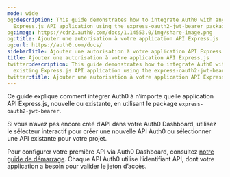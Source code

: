 ```yaml
---
mode: wide
og:description: This guide demonstrates how to integrate Auth0 with any new or existing
  Express.js API application using the express-oauth2-jwt-bearer package.
og:image: https://cdn2.auth0.com/docs/1.14553.0/img/share-image.png
og:title: Ajouter une autorisation à votre application API Express.js
og:url: https://auth0.com/docs/
sidebarTitle: Ajouter une autorisation à votre application API Express.js
title: Ajouter une autorisation à votre application API Express.js
twitter:description: This guide demonstrates how to integrate Auth0 with any new or
  existing Express.js API application using the express-oauth2-jwt-bearer package.
twitter:title: Ajouter une autorisation à votre application API Express.js
---
```


Ce guide explique comment intégrer Auth0 à n’importe quelle application API Express.js, nouvelle ou existante, en utilisant le package `express-oauth2-jwt-bearer`.

Si vous n’avez pas encore créé d’API dans votre Auth0 Dashboard, utilisez le sélecteur interactif pour créer une nouvelle API Auth0 ou sélectionner une API existante pour votre projet.

Pour configurer votre première API via Auth0 Dashboard, consultez [notre guide de démarrage](https://auth0.com/docs/get-started/auth0-overview/set-up-apis). Chaque API Auth0 utilise l’identifiant API, dont votre application a besoin pour valider le jeton d’accès.